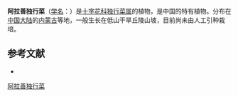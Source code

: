 {{Speciesbox
| name = 阿拉善独行菜
| status = 
| status_system = 
| image =
| genus = Lepidium
| species = alashanicum
| authority = S. L. Yang
}}

'''阿拉善独行菜'''（[[学名|学名]]：{{lang|la|''Lepidium alashanicum''}}）是[[十字花科|十字花科]][[独行菜属|独行菜属]]的植物，是中国的特有植物。分布在[[中国大陆|中国大陆]]的[[内蒙古|内蒙古]]等地，一般生长在低山干旱丘陵山坡，目前尚未由人工引种栽培。

== 参考文献 ==
<div class="references-small">
* {{cite web| url =http://www.bioinfo.cn/db05/KmzwSpecies.php?action=view&id=6284| title =阿拉善独行菜| work =《中国高等植物数据库全库》| publisher =中国科学院微生物研究所| author =昆明植物研究所| accessdate =2009-02-25| deadurl =yes| archiveurl =https://web.archive.org/web/20160305010121/http://www.bioinfo.cn/db05/KmzwSpecies.php?action=view&id=6284| archivedate =2016-03-05}}
</div>
{{Taxonbar|from=Q15232224}}

[[Category:独行菜属|阿拉善独行菜]]


{{植物小作品}}